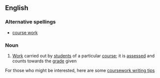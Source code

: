 ==English==
{{wikipedia}}

===Alternative spellings===
* [[course work]]

===Noun===
{{en-noun|-}}

# [[work|Work]] carried out by [[student]]s of a particular [[course]]; it is [[assess]]ed and counts towards the [[grade]] given
For those who might be interested, here are some [http://www.professays.com/coursework/how-to-write-coursework/ coursework writing tips]